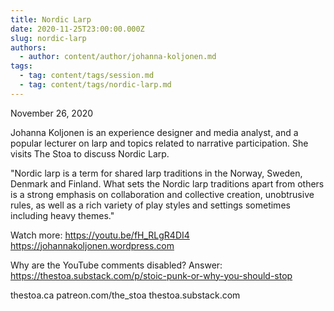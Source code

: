 ```yaml
---
title: Nordic Larp
date: 2020-11-25T23:00:00.000Z
slug: nordic-larp
authors:
  - author: content/author/johanna-koljonen.md
tags:
  - tag: content/tags/session.md
  - tag: content/tags/nordic-larp.md
---
```


November 26, 2020

Johanna Koljonen is an experience designer and media analyst, and a popular lecturer on larp and topics related to narrative participation. She visits The Stoa to discuss Nordic Larp.

"Nordic larp is a term for shared larp traditions in the Norway, Sweden, Denmark and Finland. What sets the Nordic larp traditions apart from others is a strong emphasis on collaboration and collective creation, unobtrusive rules, as well as a rich variety of play styles and settings sometimes including heavy themes."

Watch more: https://youtu.be/fH_RLgR4DI4
https://johannakoljonen.wordpress.com

Why are the YouTube comments disabled? Answer: https://thestoa.substack.com/p/stoic-punk-or-why-you-should-stop

thestoa.ca
patreon.com/the_stoa
thestoa.substack.com
